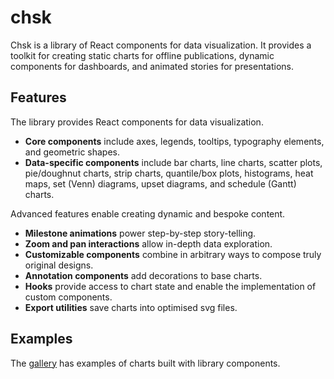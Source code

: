 
<Meta title="Introduction" />

# chsk

Chsk is a library of React components for data visualization. It provides a toolkit for
creating static charts for offline publications, dynamic components for
dashboards, and animated stories for presentations.

## Features

The library provides React components for data visualization.

-   **Core components** include axes, legends, tooltips, typography elements,
    and geometric shapes.
-   **Data-specific components** include bar charts, line charts,
    scatter plots, pie/doughnut charts, strip charts, quantile/box plots,
    histograms, heat maps, set (Venn) diagrams, upset diagrams, and schedule (Gantt) charts.

Advanced features enable creating dynamic and bespoke content.

-   **Milestone animations** power step-by-step story-telling.
-   **Zoom and pan interactions** allow in-depth data exploration.
-   **Customizable components** combine in arbitrary ways to compose truly
    original designs.
-   **Annotation components** add decorations to base charts.
-   **Hooks** provide access to chart state and enable the implementation of custom components.
-   **Export utilities** save charts into optimised svg files.

## Examples

The [gallery](https://tkonopka.github.io/chsk/?path=/docs/gallery-overview--docs) has examples of charts built with library components.
